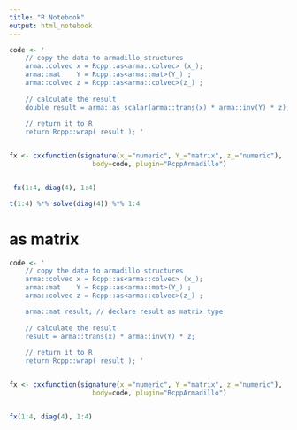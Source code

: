 ```yaml
---
title: "R Notebook"
output: html_notebook
---
```



```r

code <- '
    // copy the data to armadillo structures
    arma::colvec x = Rcpp::as<arma::colvec> (x_);
    arma::mat    Y = Rcpp::as<arma::mat>(Y_) ;
    arma::colvec z = Rcpp::as<arma::colvec>(z_) ;
    
    // calculate the result
    double result = arma::as_scalar(arma::trans(x) * arma::inv(Y) * z);
    
    // return it to R
    return Rcpp::wrap( result ); '


fx <- cxxfunction(signature(x_="numeric", Y_="matrix", z_="numeric"), 
                     body=code, plugin="RcppArmadillo")


 fx(1:4, diag(4), 1:4)
```


```r
t(1:4) %*% solve(diag(4)) %*% 1:4
```


# as matrix

```r

code <- '
    // copy the data to armadillo structures
    arma::colvec x = Rcpp::as<arma::colvec> (x_);
    arma::mat    Y = Rcpp::as<arma::mat>(Y_) ;
    arma::colvec z = Rcpp::as<arma::colvec>(z_) ;

    arma::mat result; // declare result as matrix type
    
    // calculate the result
    result = arma::trans(x) * arma::inv(Y) * z;
    
    // return it to R
    return Rcpp::wrap( result ); '


fx <- cxxfunction(signature(x_="numeric", Y_="matrix", z_="numeric"), 
                     body=code, plugin="RcppArmadillo")


fx(1:4, diag(4), 1:4)
```